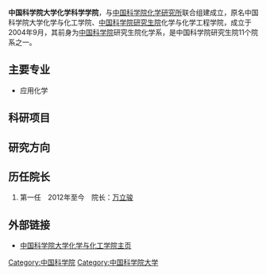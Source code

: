 
'''中国科学院大学化学科学学院'''，与[[中国科学院化学研究所|中国科学院化学研究所]]联合组建成立，原名中国科学院大学化学与化工学院、[[中国科学院研究生院|中国科学院研究生院]]化学与化学工程学院，成立于2004年9月，其前身为[[中国科学院|中国科学院]]研究生院化学系，是中国科学院研究生院11个院系之一。
== 主要专业 ==
* 应用化学

== 科研项目 ==


==研究方向==
	 	 	 

==历任院长==

#第一任　2012年至今　院长：[[万立骏|万立骏]]

==外部链接==
* [http://chem.ucas.ac.cn/ 中国科学院大学化学与化工学院主页]{{Wayback|url=http://chem.ucas.ac.cn/ |date=20160208114109 }}
{{中国科学院大学}}
[[Category:中国科学院|Category:中国科学院]]
[[Category:中国科学院大学|Category:中国科学院大学]]